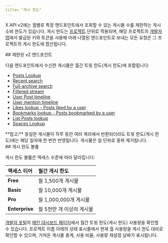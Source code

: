 ```yaml
---
title= "게시 한도"
---
```


X API v2에는 월별로 특정 엔드포인트에서 조회할 수 있는 게시물 수를 제한하는 게시 소비 한도가 있습니다. 게시 한도는 [프로젝트](/ko/resources/fundamentals/projects) 단위로 적용되며, 해당 프로젝트의 [개발자 앱](/ko/resources/fundamentals/developer-apps)에서 발급된 키와 토큰을 사용해 아래 나열된 엔드포인트로 보내는 모든 요청은 그 프로젝트의 게시 한도에 합산됩니다.

<div id="limited-v2-endpoints">
  ## 제한된 v2 엔드포인트
</div>

다음 엔드포인트에서 수신한 게시물은 월간 트윗 한도(게시 한도)에 포함됩니다:

- [Posts Lookup](/ko/x-api/posts/lookup/introduction)
- [Recent search](/ko/x-api/posts/counts/introduction)
- [Full-archive search](/ko/x-api/posts/counts/introduction)
- [Filtered stream](/ko/x-api/posts/filtered-stream)
- [User Post timeline](/ko/x-api/posts/timelines)
- [User mention timeline](/ko/x-api/posts/timelines)
- [Likes lookup - Posts liked by a user](/ko/x-api/posts/likes)
- [Bookmarks lookup - Posts bookmarked by a user](/ko/x-api/posts/bookmarks/introduction)
- [List Posts lookup](/ko/x-api/lists/list-tweets/introduction)
- [Spaces Lookup](/ko/x-api/spaces/lookup/introduction)

<Note>
  **참고:** 동일한 게시물이 하루 동안 여러 쿼리에서 반환되더라도 트윗 한도(게시 한도)에는 해당 일자에 한 번만 반영됩니다. 게시물은 일 단위로 중복 제거됩니다.
</Note>

<div id="post-cap-volumes">
  ## 게시 한도 볼륨
</div>

게시 한도 볼륨은 액세스 수준에 따라 달라집니다:

| 액세스 티어   | 월간 게시 한도                |
|:---------------|:---------------------------------|
| **Free**      | 월 1,500개 게시물           |
| **Basic**     | 월 10,000개 게시물          |
| **Pro**       | 월 1,000,000개 게시물       |
| **Enterprise**| 월 5천만 개 이상의 게시물     |

[개발자 포털](/ko/resources/fundamentals/developer-portal)의 [메인 대시보드 페이지](https://developer.x.com/content/developer-twitter/en/portal/dashboard)에서 월간 트윗 한도(게시 한도) 사용량을 확인할 수 있습니다. 프로젝트 이름 아래의 상태 표시줄에서 현재 월 사용량을 게시 한도 대비로 확인할 수 있으며, 가져온 게시물 총계, 사용 비율, 사용량 재설정 날짜가 표시됩니다.